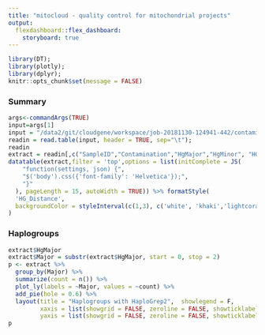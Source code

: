 ```yaml
---
title: "mitocloud - quality control for mitochondrial projects"
output: 
  flexdashboard::flex_dashboard:
    storyboard: true
---
```


```r
library(DT);
library(plotly);
library(dplyr);
knitr::opts_chunk$set(message = FALSE)
```

### Summary

```r

args<-commandArgs(TRUE)
input=args[1]
input = "/data2/git/cloudgene/workspace/job-20181130-124941-442/contaminationReport/contaminationReport"
readin = read.table(input, header = TRUE, sep="\t");
readin
extract = readin[,c("SampleID","Contamination","HgMajor","HgMinor", "HG_Distance")]
datatable(extract,filter = 'top',options = list(initComplete = JS(
    "function(settings, json) {",
    "$('body').css({'font-family': 'Helvetica'});",
    "}"
  ), pageLength = 15, autoWidth = TRUE)) %>% formatStyle(
  'HG_Distance',
  backgroundColor = styleInterval(c(1,3), c('white', 'khaki','lightcoral'))
)
```

### Haplogroups

```r
extract$HgMajor
extract$Major = substr(extract$HgMajor, start = 0, stop = 2)
p <- extract %>%
  group_by(Major) %>%
  summarize(count = n()) %>%
  plot_ly(labels = ~Major, values = ~count) %>%
  add_pie(hole = 0.6) %>%
  layout(title = "Haplogroups with HaploGrep2",  showlegend = F,
         xaxis = list(showgrid = FALSE, zeroline = FALSE, showticklabels = FALSE),
         yaxis = list(showgrid = FALSE, zeroline = FALSE, showticklabels = FALSE))
p

```
